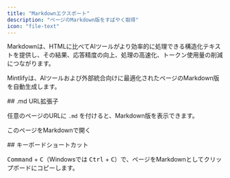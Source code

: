 ```yaml
---
title: "Markdownエクスポート"
description: "ページのMarkdown版をすばやく取得"
icon: "file-text"
---
```



Markdownは、HTMLに比べてAIツールがより効率的に処理できる構造化テキストを提供し、その結果、応答精度の向上、処理の高速化、トークン使用量の削減につながります。

Mintlifyは、AIツールおよび外部統合向けに最適化されたページのMarkdown版を自動生成します。


<div id="md-url-extension">
  ## .md URL拡張子
</div>

任意のページのURLに `.md` を付けると、Markdown版を表示できます。

<PreviewButton href="https://mintlify.com/docs/ai/markdown-export.md">このページをMarkdownで開く</PreviewButton>

<div id="keyboard-shortcut">
  ## キーボードショートカット
</div>

<kbd>Command</kbd> + <kbd>C</kbd>（Windowsでは <kbd>Ctrl</kbd> + <kbd>C</kbd>）で、ページをMarkdownとしてクリップボードにコピーします。